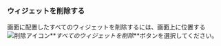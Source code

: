 ### ウィジェットを削除する

画面に配置したすべてのウィジェットを削除するには、画面上に位置する![削除アイコン](/img/ico-trash.svg)**_すべてのウィジェットを削除_**ボタンを選択してください。
